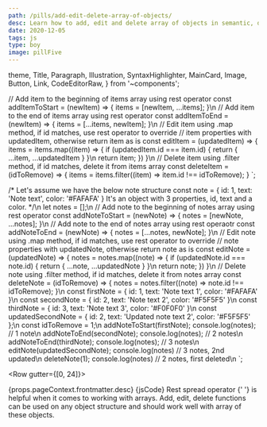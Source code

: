 ```yaml
---
path: /pills/add-edit-delete-array-of-objects/
desc: Learn how to add, edit and delete array of objects in semantic, declarative approach using rest spread operator and array methods.
date: 2020-12-05
tags: js
type: boy
image: pillFive
---
```



  theme,
  Title,
  Paragraph,
  Illustration,
  SyntaxHighlighter,
  MainCard,
  Image,
  Button,
  Link,
  CodeEditorRaw,
} from '~components';

// Add item to the beginning of items array using rest operator
const addItemToStart = (newItem) => {
  items = [newItem, ...items];
}\n
// Add item to the end of items array using rest operator
const addItemToEnd = (newItem) => {
  items = [...items, newItem];
}\n
// Edit item using .map method, if id matches, use rest operator to override
// item properties with updatedItem, otherwise return item as is
const editItem = (updatedItem) => {
  items = items.map((item) => {
    if (updatedItem.id === item.id) {
      return {
        ...item,
        ...updatedItem
      }
    }\n
    return item;
  })
}\n
// Delete item using .filter method, if id matches, delete it from items array
const deleteItem = (idToRemove) => {
  items = items.filter((item) => item.id !== idToRemove);
}
`;

/* Let's assume we have the below note structure
   const note = {
     id: 1,
     text: 'Note text',
     color: '#FAFAFA'
   }
   It's an object with 3 properties, id, text and a color.
*/\n
let notes = [];\n
// Add note to the beginning of notes array using rest operator
const addNoteToStart = (newNote) => {
  notes = [newNote, ...notes];
}\n
// Add note to the end of notes array using rest operaotr
const addNoteToEnd = (newNote) => {
  notes = [...notes, newNote];
}\n
// Edit note using .map method, if id matches, use rest operator to override
// note properties with updatedNote, otherwise return note as is
const editNote = (updatedNote) => {
  notes = notes.map((note) => {
    if (updatedNote.id === note.id) {
      return {
        ...note,
        ...updatedNote
      }
    }\n
    return note;
  })
}\n
// Delete note using .filter method, if id matches, delete it from notes array
const deleteNote = (idToRemove) => {
  notes = notes.filter((note) => note.id !== idToRemove);
}\n
const firstNote = {
  id: 1,
  text: 'Note text 1',
  color: '#FAFAFA'
}\n
const secondNote = {
  id: 2,
  text: 'Note text 2',
  color: '#F5F5F5'
}\n
const thirdNote = {
  id: 3,
  text: 'Note text 3',
  color: '#F0F0F0'
}\n
const updatedSecondNote = {
  id: 2,
  text: 'Updated note text 2',
  color: '#F5F5F5'
};\n
const idToRemove = 1;\n
addNoteToStart(firstNote);
console.log(notes); // 1 note\n
addNoteToEnd(secondNote);
console.log(notes); // 2 notes\n
addNoteToEnd(thirdNote);
console.log(notes); // 3 notes\n
editNote(updatedSecondNote);
console.log(notes) // 3 notes, 2nd updated\n
deleteNote(1);
console.log(notes) // 2 notes, first deleted\n
`;

<Row gutter={[0, 24]}>
  <Col span={24}>
    <MainCard>
      <Row justify="center">
        <Col span={24}>
          <Title
            level={3}
            transform="none"
            align="center"
            marginBottom="0"
            fontSize={theme.fontSize.superLarge}
            fontWeight={theme.fontWeight.stronger}
          >
            <Row justify="center" align="center" gutter={16}>
              <Col>Knowledge Pill</Col>
              <Col>
                <Illustration
                  type={
                    props.pageContext.frontmatter.type === 'girl'
                      ? 'girlPill'
                      : 'boyPill'
                  }
                  width={48}
                  style={{ marginTop: -6 }}
                />
              </Col>
            </Row>
          </Title>
        </Col>
        <Col span={24} sm={22}>
          <Paragraph align="center">
            {props.pageContext.frontmatter.desc}
          </Paragraph>
        </Col>
      </Row>
    </MainCard>
  </Col>
  <Col span={24}>
    <MainCard>
      <Row justify="center">
        <Col span={24}>
          <Title
            level={3}
            transform="none"
            align="center"
            fontSize={theme.fontSize.superLarge}
            fontWeight={theme.fontWeight.stronger}
          >
            Code
          </Title>
        </Col>
        <Col span={24}>
          <SyntaxHighlighter showCopy>{jsCode}</SyntaxHighlighter>
        </Col>
        <Col span={24}>
          <Title level={4} transform="none" align="center">
            Explanation
          </Title>
        </Col>
        <Col xs={24} sm={22}>
          <Paragraph align="center" size="preNormal" fontStyle="italic">
            <Link
              href="https://javascript.info/rest-parameters-spread"
              size="preNormal"
            >
              Rest spread operator
            </Link>{' '}
            is helpful when it comes to working with arrays. Add, edit, delete
            functions can be used on any object structure and should work well
            with array of these objects.
          </Paragraph>
        </Col>
      </Row>
    </MainCard>
  </Col>
  <Col span={24}>
    <MainCard>
      <Row justify="center">
        <Col span={24}>
          <Title
            level={3}
            transform="none"
            align="center"
            fontSize={theme.fontSize.superLarge}
            fontWeight={theme.fontWeight.stronger}
          >
            Interactive example
          </Title>
        </Col>
        <Col span={24}>
          <CodeEditorRaw tabs={tabs} initialJs={initialJs} />
        </Col>
      </Row>
    </MainCard>
  </Col>
</Row>
